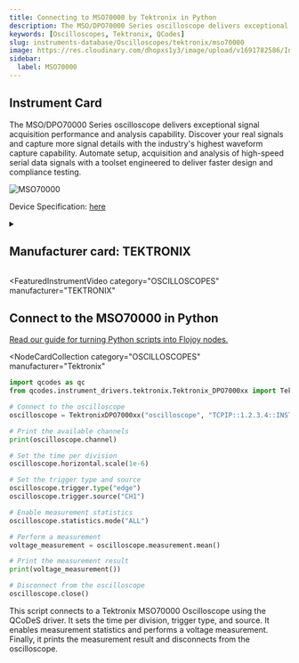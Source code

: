 ```yaml
---
title: Connecting to MSO70000 by Tektronix in Python
description: The MSO/DPO70000 Series oscilloscope delivers exceptional signal acquisition performance and analysis capability. Discover your real signals and capture more signal details with the industry's highest waveform capture capability. Automate setup, acquisition and analysis of high-speed serial data signals with a toolset engineered to deliver faster design and compliance testing.
keywords: [Oscilloscopes, Tektronix, QCodes]
slug: instruments-database/Oscilloscopes/tektronix/mso70000
image: https://res.cloudinary.com/dhopxs1y3/image/upload/v1691782586/Instruments/Oscilloscopes/MSO70000/MSO70000.webp
sidebar:
  label: MSO70000
---
```



## Instrument Card

The MSO/DPO70000 Series oscilloscope delivers exceptional signal acquisition performance and analysis capability. Discover your real signals and capture more signal details with the industry's highest waveform capture capability. Automate setup, acquisition and analysis of high-speed serial data signals with a toolset engineered to deliver faster design and compliance testing.

![MSO70000](https://res.cloudinary.com/dhopxs1y3/image/upload/v1691782586/Instruments/Oscilloscopes/MSO70000/MSO70000.webp)

Device Specification: [here](https://download.tek.com/document/55W-22447-9.pdf)

<details style={{ marginTop: "15px"}}>
<summary><h2 style={{display:'inline'}}>Manufacturer card: TEKTRONIX</h2></summary>

![TEKTRONIX](https://res.cloudinary.com/dhopxs1y3/image/upload/v1692806108/Instruments/Vendor%20Logos/Tektronix.png)

Tektronix, Inc., historically widely known as Tek, is an American company best known for manufacturing test and measurement devices such as [oscilloscopes](https://en.wikipedia.org/wiki/Oscilloscope), [logic analyzers](https://en.wikipedia.org/wiki/Logic_analyzer), and video and mobile test protocol equipment.

- Headquarters: USA
- Yearly Revenue (millions, USD): 5800
- Vendor Website: [here](https://www.tek.com/en)

</details>


<FeaturedInstrumentVideo
  category="OSCILLOSCOPES"
  manufacturer="TEKTRONIX"
></FeaturedInstrumentVideo>

## Connect to the MSO70000 in Python

[Read our guide for turning Python scripts into Flojoy nodes.](https://docs.flojoy.ai/contribution/blocks/custom-flojoy-block/)


<Tabs>
<TabItem value="Flojoy" label="Flojoy" className="flojoy-instrument-tabs">

<NodeCardCollection
  category="OSCILLOSCOPES"
  manufacturer="Tektronix"
></NodeCardCollection>

</TabItem>
<TabItem value="QCodes" label="QCodes">

```python
import qcodes as qc
from qcodes.instrument_drivers.tektronix.Tektronix_DPO7000xx import TektronixDPO7000xx

# Connect to the oscilloscope
oscilloscope = TektronixDPO7000xx("oscilloscope", "TCPIP::1.2.3.4::INSTR")

# Print the available channels
print(oscilloscope.channel)

# Set the time per division
oscilloscope.horizontal.scale(1e-6)

# Set the trigger type and source
oscilloscope.trigger.type("edge")
oscilloscope.trigger.source("CH1")

# Enable measurement statistics
oscilloscope.statistics.mode("ALL")

# Perform a measurement
voltage_measurement = oscilloscope.measurement.mean()

# Print the measurement result
print(voltage_measurement())

# Disconnect from the oscilloscope
oscilloscope.close()
```

This script connects to a Tektronix MSO70000 Oscilloscope using the QCoDeS driver. It sets the time per division, trigger type, and source. It enables measurement statistics and performs a voltage measurement. Finally, it prints the measurement result and disconnects from the oscilloscope.

</TabItem>
</Tabs>
